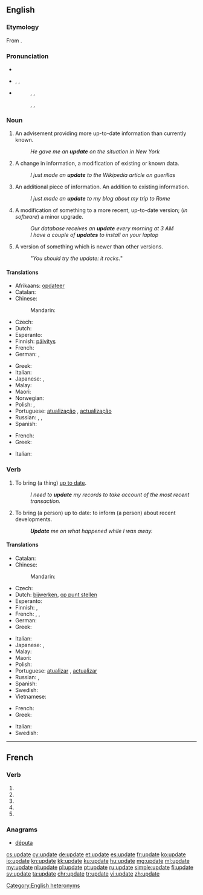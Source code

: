 {{also|updaté}}
==English==
{{wikipedia|dab=update}}

===Etymology===
From {{prefix|up|date}}.

===Pronunciation===
* {{audio|En-us-update.ogg|Audio (US)}}
* {{a|US}} {{enPR|ŭp'dāt}}, {{IPA|/ˈʌpdeɪt/}}, {{X-SAMPA|/"VpdeIt/}}
* {{a|UK}}
*: {{sense|noun}} {{enPR|ŭp'dāt}}, {{IPA|/ˈʌpdeɪt/}}, {{X-SAMPA|/"VpdeIt/}}
*: {{sense|verb}} {{enPR|ŭpdāt'}}, {{IPA|/ʌpˈdeɪt/}}, {{X-SAMPA|/Vp"deIt/}}

===Noun===
{{en-noun}}

# An advisement providing more up-to-date information than currently known.
#: ''He gave me an '''update''' on the situation in New York''
# A change in information, a modification of existing or known data.
#: ''I just made an '''update''' to the Wikipedia article on guerillas''
# An additional piece of information.  An addition to existing information.
#: ''I just made an '''update''' to my blog about my trip to Rome''
# A modification of something to a more recent, up-to-date version; (''in software'') a minor upgrade.
#: ''Our database receives an '''update''' every morning at 3 AM''
#: ''I have a couple of '''updates''' to install on your laptop''
# A version of something which is newer than other versions.
#: "''You should try the update: it rocks.''"

====Translations====
{{trans-top|action of making something up to date}}
* Afrikaans: [[opdateer]]
* Catalan: {{t-|ca|actualització|f}}
* Chinese:
*: Mandarin: {{t-|cmn|更新|tr=gēngxīn|sc=Hani}}
* Czech: {{t-|cs|aktualizace|f}}
* Dutch: {{t+|nl|bijwerking|f}}
* Esperanto: {{t-|eo|ĝisdatigo}}
* Finnish: [[päivitys]]
* French: {{t+|fr|mise à jour|f}}
* German: {{t-|de|Aktualisierung|f}}, {{t+|de|Update|n}}
{{trans-mid}}
* Greek: {{t+|el|ενημέρωση|f|tr=enimérosi|sc=Grek}}
* Italian: {{t+|it|aggiornamento|m}}
* Japanese: {{t+|ja|更新|tr=こうしん, kōshin}}, {{t-|ja|アップデイト|tr=appudeito|sc=Jpan}}
* Malay: {{t|ms|kemas kini}}
* Maori: {{t-|mi|whakahāngai}}
* Norwegian: {{t-|no|ajourføring}}
* Polish: {{t+|pl|aktualizacja|f}}, {{qualifier|computing}} {{t+|pl|update|m}}
* Portuguese: [[atualização]] {{f}} {{qualifier|Brazil}}, [[actualização]] {{f}} {{qualifier|Portugal}}
* Russian: {{t+|ru|обновление|n|tr=obnovlénije}}, {{t+|ru|актуализация|f|tr=aktualizácija}}, {{t-|ru|апдейт|m|tr=apdɛ́jt|sc=Cyrl}}
* Spanish: {{t+|es|actualización|f}}
{{trans-bottom}}

{{trans-top|action of advising someone so that they are up to date}}
* French: {{t+|fr|mise à jour|f}}
* Greek: {{t+|el|ενημέρωση|f|tr=enimérosi|sc=Grek}}
{{trans-mid}}
* Italian: {{t+|it|aggiornamento|m}}
{{trans-bottom}}

===Verb===
{{en-verb|updat|ing}}

# {{context|transitive|lang=en}} To bring (a thing) [[up to date]].
#: ''I need to '''update''' my records to take account of the most recent transaction.''
# {{context|transitive|lang=en}} To bring (a person) up to date: to inform (a person) about recent developments.
#: '''''Update''' me on what happened while I was away.''

====Translations====
{{trans-top|to make something up to date}}
* Catalan: {{t+|ca|actualitzar}}
* Chinese:
*: Mandarin: {{t-|cmn|更新|tr=gēngxīn|sc=Hani}}
* Czech: {{t-|cs|aktualizovat}}
* Dutch: [[bijwerken]], [[op punt stellen]]
* Esperanto: {{t-|eo|ĝisdatigi}}
* Finnish: {{t+|fi|päivittää}}, {{t-|fi|ajantasaistaa}}
* French: {{t+|fr|mettre à jour}}, {{t+|fr|actualiser}}, {{t+|fr|updater}} {{qualifier|computing}}
* German: {{t+|de|aktualisieren}}
* Greek: {{t+|el|ενημερώνω|tr=enimeróno|sc=Grek}}
{{trans-mid}}
* Italian: {{t+|it|aggiornare}}
* Japanese: {{t+|ja|更新|tr=こうしんする, kōshin suru|alt=更新する|sc=Jpan}}, {{t-|ja|アップデート|tr=appudeito suru|alt=アップデートする|sc=Jpan}}
* Malay: {{t-|ms|mengemaskinikan}}
* Maori: {{t-|mi|whakahāngai}}
* Polish: {{t-|pl|zaktualizować}}
* Portuguese: [[atualizar]] {{qualifier|Brazil}}, [[actualizar]] {{qualifier|Portugal}}
* Russian: {{t+|ru|обновлять|tr=obnovljátʹ}} {{impf}}, {{t+|ru|обновить|tr=obnovítʹ}} {{pf.}}
* Spanish: {{t+|es|actualizar}}
* Swedish: {{t+|sv|uppdatera}}
* Vietnamese: {{t-|vi|cập nhật}}
{{trans-bottom}}

{{trans-top|to advise a person so that they are up to date}}
* French: {{t-|fr|mettre au courant}}
* Greek: {{t+|el|ενημερώνω|tr=enimeróno|sc=Grek}}
{{trans-mid}}
* Italian: {{t+|it|aggiornare}}
* Swedish: {{t+|sv|uppdatera}}
{{trans-bottom}}

[[Category:English heteronyms]]

----

==French==

===Verb===
{{fr-verb-form}}

# {{conjugation of|updater||1|s|pres|ind|lang=fr}}
# {{conjugation of|updater||3|s|pres|ind|lang=fr}}
# {{conjugation of|updater||1|s|pres|sub|lang=fr}}
# {{conjugation of|updater||1|s|pres|sub|lang=fr}}
# {{conjugation of|updater||2|s|imp|lang=fr}}

===Anagrams===
* [[députa#French|députa]]

[[cs:update]]
[[cy:update]]
[[de:update]]
[[et:update]]
[[es:update]]
[[fr:update]]
[[ko:update]]
[[io:update]]
[[kn:update]]
[[kk:update]]
[[ku:update]]
[[hu:update]]
[[mg:update]]
[[ml:update]]
[[my:update]]
[[nl:update]]
[[pl:update]]
[[pt:update]]
[[ru:update]]
[[simple:update]]
[[fi:update]]
[[sv:update]]
[[ta:update]]
[[chr:update]]
[[tr:update]]
[[vi:update]]
[[zh:update]]